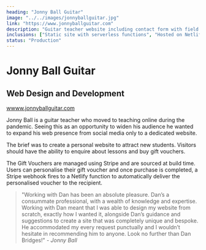```yaml
---
heading: "Jonny Ball Guitar"
image: "../../images/jonnyballguitar.jpg"
link: "https://www.jonnyballguitar.com"
description: "Guitar teacher website including contact form with field validation, gift voucher purchase through Stripe checkout and MailChimp integration"
inclusions: ["Static site with serverless functions", "Hosted on Netlify", "Built with Gatsby, Tailwind and Netlify Functions", "Integrated with Stripe and MailChimp"]
status: "Production"
---
```


# Jonny Ball Guitar

## Web Design and Development

[wwww.jonnyballguitar.com](https://www.jonnyballguitar.com)

Jonny Ball is a guitar teacher who moved to teaching online during the pandemic. Seeing this as an opportunity to widen his audience he wanted to expand his web presence from social media only to a dedicated website.

The brief was to create a personal website to attract new students. Visitors should have the ability to enquire about lessons and buy gift vouchers.

The Gift Vouchers are managed using Stripe and are sourced at build time. Users can personalise their gift voucher and once purchase is completed, a Stripe webhook fires to a Netlify function to automatically deliver the personalised voucher to the recipient.

<VideoJSPlayer source={GiftVoucherVideo} />

> "Working with Dan has been an absolute pleasure. Dan’s a consummate professional, with a wealth of knowledge and expertise. Working with Dan meant that I was able to design my website from scratch, exactly how I wanted it, alongside Dan’s guidance and suggestions to create a site that was completely unique and bespoke. He accommodated my every request punctually and I wouldn’t hesitate in recommending him to anyone. Look no further than Dan Bridges!" - *Jonny Ball*